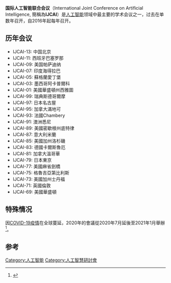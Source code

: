 '''国际人工智能联合会议'''（International Joint Conference on Artificial Intelligence, 簡稱為'''IJCAI'''）是[[人工智能|人工智能]]领域中最主要的学术会议之一，过去在单数年召开，自2016年起每年召开。

== 历年会议 ==
*IJCAI-13: 中国北京
*IJCAI-11: 西班牙巴塞罗那
*IJCAI-09: 美国帕萨迪纳
*IJCAI-07: 印度海得拉巴
*IJCAI-05: 蘇格蘭愛丁堡
*IJCAI-03: 墨西哥阿卡普爾科
*IJCAI-01: 美國華盛頓州西雅圖
*IJCAI-99: 瑞典斯德哥爾摩
*IJCAI-97: 日本名古屋
*IJCAI-95: 加拿大滿地可
*IJCAI-93: 法國Chambery
*IJCAI-91: 澳洲悉尼
*IJCAI-89: 美國密歇根州底特律
*IJCAI-87: 意大利米蘭
*IJCAI-85: 美國加州洛杉磯
*IJCAI-83: 德國卡爾斯魯厄
*IJCAI-81: 加拿大溫哥華
*IJCAI-79: 日本東京
*IJCAI-77: 美國麻省劍橋
*IJCAI-75: 格魯吉亞第比利斯
*IJCAI-73: 美國加州士丹福
*IJCAI-71: 英國倫敦
*IJCAI-69: 美國華盛頓

== 特殊情况 ==
因[[2019冠状病毒病疫情|COVID-19疫情]]在全球蔓延，2020年的會議從2020年7月延後至2021年1月舉辦<ref>{{Cite web|title=IJCAI-PRICAI2020|url=https://web.archive.org/web/20200510011157/https://ijcai20.org/|accessdate=2020-06-12|date=2020-05-10|work=web.archive.org}}</ref>。

==参考==
{{reflist}}
[[Category:人工智能|Category:人工智能]]
[[Category:人工智慧研討會|Category:人工智慧研討會]]